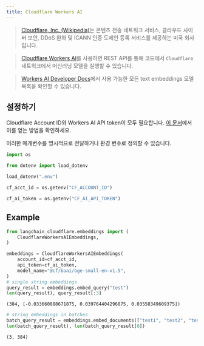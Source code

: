 ```yaml
---
title: Cloudflare Workers AI
---
```


>[Cloudflare, Inc. (Wikipedia)](https://en.wikipedia.org/wiki/Cloudflare)는 콘텐츠 전송 네트워크 서비스, 클라우드 사이버 보안, DDoS 완화 및 ICANN 인증 도메인 등록 서비스를 제공하는 미국 회사입니다.

>[Cloudflare Workers AI](https://developers.cloudflare.com/workers-ai/)를 사용하면 REST API를 통해 코드에서 `Cloudflare` 네트워크에서 머신러닝 모델을 실행할 수 있습니다.

>[Workers AI Developer Docs](https://developers.cloudflare.com/workers-ai/models/text-embeddings/)에서 사용 가능한 모든 text embeddings 모델 목록을 확인할 수 있습니다.

## 설정하기

Cloudflare Account ID와 Workers AI API token이 모두 필요합니다. [이 문서](https://developers.cloudflare.com/workers-ai/get-started/rest-api/)에서 이를 얻는 방법을 확인하세요.

이러한 매개변수를 명시적으로 전달하거나 환경 변수로 정의할 수 있습니다.

```python
import os

from dotenv import load_dotenv

load_dotenv(".env")

cf_acct_id = os.getenv("CF_ACCOUNT_ID")

cf_ai_token = os.getenv("CF_AI_API_TOKEN")
```

## Example

```python
from langchain_cloudflare.embeddings import (
    CloudflareWorkersAIEmbeddings,
)
```

```python
embeddings = CloudflareWorkersAIEmbeddings(
    account_id=cf_acct_id,
    api_token=cf_ai_token,
    model_name="@cf/baai/bge-small-en-v1.5",
)
# single string embeddings
query_result = embeddings.embed_query("test")
len(query_result), query_result[:3]
```

```output
(384, [-0.033660888671875, 0.039764404296875, 0.03558349609375])
```

```python
# string embeddings in batches
batch_query_result = embeddings.embed_documents(["test1", "test2", "test3"])
len(batch_query_result), len(batch_query_result[0])
```

```output
(3, 384)
```